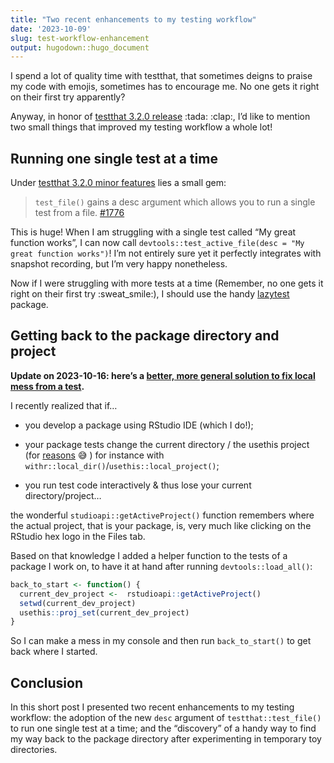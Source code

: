 ```yaml
---
title: "Two recent enhancements to my testing workflow"
date: '2023-10-09'
slug: test-workflow-enhancement
output: hugodown::hugo_document
---
```


I spend a lot of quality time with testthat, that sometimes deigns to praise my code with emojis, sometimes has to encourage me.
No one gets it right on their first try apparently?

Anyway, in honor of [testthat 3.2.0 release](https://www.tidyverse.org/blog/2023/10/testthat-3-2-0/) :tada: :clap:, I'd like to mention two small things that improved my testing workflow a whole lot!

## Running one single test at a time

Under [testthat 3.2.0 minor features](https://testthat.r-lib.org/news/index.html#minor-features-and-bug-fixes-3-2-0) lies a small gem:

> `test_file()` gains a desc argument which allows you to run a single test from a file. [#1776](https://github.com/r-lib/testthat/issues/1776)

This is huge!
When I am struggling with a single test called "My great function works", I can now call `devtools::test_active_file(desc = "My great function works")`!
I'm not entirely sure yet it perfectly integrates with snapshot recording, but I'm very happy nonetheless.

Now if I were struggling with more tests at a time (Remember, no one gets it right on their first try :sweat_smile:), I should use the handy [lazytest](https://github.com/cynkra/lazytest) package.

## Getting back to the package directory and project

**Update on 2023-10-16: here's a [better, more general solution to fix local mess from a test](/2023/10/17/test-local-mess-reset/).**

I recently realized that if...

- you develop a package using RStudio IDE (which I do!);

- your package tests change the current directory / the usethis project (for [reasons](https://github.com/cynkra/fledge) 😅 ) for instance with `withr::local_dir()`/`usethis::local_project()`;

- you run test code interactively & thus lose your current directory/project...

the wonderful `studioapi::getActiveProject()` function remembers where the actual project, that is your package, is, very much like clicking on the RStudio hex logo in the Files tab.

Based on that knowledge I added a helper function to the tests of a package I work on, to have it at hand after running `devtools::load_all()`:

```r
back_to_start <- function() {
  current_dev_project <-  rstudioapi::getActiveProject()
  setwd(current_dev_project)
  usethis::proj_set(current_dev_project)
}
```

So I can make a mess in my console and then run `back_to_start()` to get back where I started.

## Conclusion

In this short post I presented two recent enhancements to my testing workflow: the adoption of the new `desc` argument of `testthat::test_file()` to run one single test at a time; and the "discovery" of a handy way to find my way back to the package directory after experimenting in temporary toy directories.